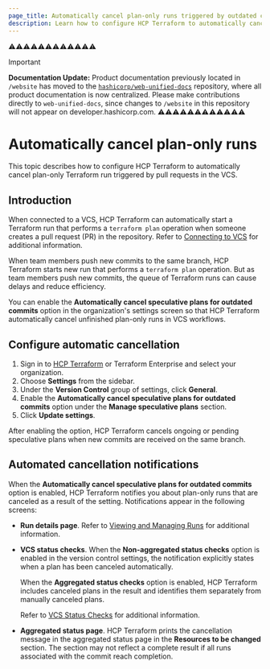 ```yaml
---
page_title: Automatically cancel plan-only runs triggered by outdated commits
description: Learn how to configure HCP Terraform to automatically cancel Terraform plan operations triggered by pull requests when new commits are pushed to the VCS.
---
```

⚠️⚠️⚠️⚠️⚠️⚠️⚠️⚠️⚠️⚠️⚠️⚠️
> [!IMPORTANT]  
> **Documentation Update:** Product documentation previously located in `/website` has moved to the [`hashicorp/web-unified-docs`](https://github.com/hashicorp/web-unified-docs) repository, where all product documentation is now centralized. Please make contributions directly to `web-unified-docs`, since changes to `/website` in this repository will not appear on developer.hashicorp.com.
⚠️⚠️⚠️⚠️⚠️⚠️⚠️⚠️⚠️⚠️⚠️⚠️

# Automatically cancel plan-only runs

This topic describes how to configure HCP Terraform to automatically cancel plan-only Terraform run triggered by pull requests in the VCS. 

## Introduction
 
When connected to a VCS, HCP Terraform can automatically start a Terraform run that performs a `terraform plan` operation when someone creates a pull request (PR) in the repository. Refer to [Connecting to VCS](/terraform/cloud-docs/vcs) for additional information. 

When team members push new commits to the same branch, HCP Terraform starts new run that performs a `terraform plan` operation. But as team members push new commits, the queue of Terraform runs can cause delays and reduce efficiency. 

You can enable the **Automatically cancel speculative plans for outdated commits** option in the organization's settings screen so that HCP Terraform automatically cancel unfinished plan-only runs in VCS workflows.

## Configure automatic cancellation 

1. Sign in to [HCP Terraform](https://app.terraform.io/) or Terraform Enterprise and select your organization.
1. Choose **Settings** from the sidebar.
1. Under the **Version Control** group of settings, click **General**. 
1. Enable the **Automatically cancel speculative plans for outdated commits** option under the **Manage speculative plans** section.
1. Click **Update settings**.

After enabling the option, HCP Terraform cancels ongoing or pending speculative plans when new commits are received on the same branch.

## Automated cancellation notifications

When the **Automatically cancel speculative plans for outdated commits** option is enabled, HCP Terraform notifies you about plan-only runs that are canceled as a result of the setting.  Notifications appear in the following screens:

-  **Run details page**. Refer to [Viewing and Managing Runs](/terraform/cloud-docs/run/manage) for additional information.

- **VCS status checks**. When the **Non-aggregated status checks** option is enabled in the version control settings, the notification explicitly states when a plan has been canceled automatically.

    When the **Aggregated status checks** option is enabled, HCP Terraform includes canceled plans in the result and identifies them separately from manually canceled plans.  

    Refer to [VCS Status Checks](/terraform/cloud-docs/users-teams-organizations/organizations/vcs-status-checks) for additional information.
     
- **Aggregated status page**. HCP Terraform prints the cancellation message in the aggregated status page in the  **Resources to be changed** section. The section may not reflect a complete result if all runs associated with the commit reach completion.